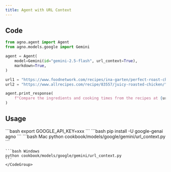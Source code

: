 ```yaml
---
title: Agent with URL Context
---
```


## Code

```python cookbook/models/google/gemini/url_context.py
from agno.agent import Agent
from agno.models.google import Gemini

agent = Agent(
    model=Gemini(id="gemini-2.5-flash", url_context=True),
    markdown=True,
)

url1 = "https://www.foodnetwork.com/recipes/ina-garten/perfect-roast-chicken-recipe-1940592"
url2 = "https://www.allrecipes.com/recipe/83557/juicy-roasted-chicken/"

agent.print_response(
    f"Compare the ingredients and cooking times from the recipes at {url1} and {url2}"
)
```

## Usage

<Steps>
  <Snippet file="create-venv-step.mdx" />

  <Step title="Set your API key">
    ```bash
    export GOOGLE_API_KEY=xxx
    ```
  </Step>

  <Step title="Install libraries">
    ```bash
    pip install -U google-genai agno
    ```
  </Step>

  <Step title="Run Agent">
    <CodeGroup>
    ```bash Mac
    python cookbook/models/google/gemini/url_context.py
    ```

    ```bash Windows
    python cookbook/models/google/gemini/url_context.py
    ```
    </CodeGroup>
  </Step>
</Steps>